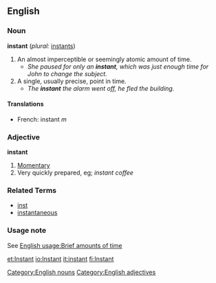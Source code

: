 ==English==
===Noun===
'''instant'''  (''plural:'' [[instants]])
# An almost imperceptible or seemingly atomic amount of time.
#* ''She paused for only an '''instant''', which was just enough time for John to change the subject.''
# A single, usually precise, point in time.
#* ''The '''instant''' the alarm went off, he fled the building.''

====Translations====
*French: instant ''m''

===Adjective===
'''instant'''
# [[Momentary]]
# Very quickly prepared, eg; ''instant coffee''

===Related Terms===
*[[inst]]
*[[instantaneous]]

=== Usage note ===
See [[English usage:Brief amounts of time]]

[[Category:English nouns]]
[[Category:English adjectives]]

[[et:Instant]]
[[io:Instant]]
[[it:instant]]
[[fi:Instant]]